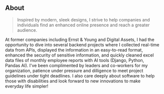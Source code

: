 ## About

> Inspired by modern, sleek designs, I strive to help companies and individuals find an enhanced online presence and reach a greater audience. 

At former companies including Ernst & Young and Digital Assets, I had the opportunity to dive into several backend projects where I collected 
real-time data from APIs, displayed the information in an easy-to-read format, enhanced the security of sensitive information, and quickly 
cleaned excel data files of monthly employee reports with AI tools (Django, Python, Pandas AI). I've been complimented by leaders and co-workers for my organization, patience under pressure and 
dilligence to meet project guidelines under tight deadlines. I also care deeply about software to help those with disabilities and look 
forward to new innovations to make everyday life simpler!
